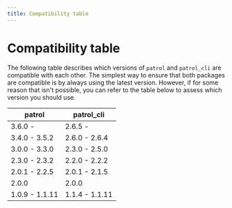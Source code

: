 ```yaml
---
title: Compatibility table
---
```


# Compatibility table

The following table describes which versions of `patrol`
and `patrol_cli` are compatible with each other.
The simplest way to ensure that both packages are compatible
is by always using the latest version. However,
if for some reason that isn't possible, you can refer to 
the table below to assess which version you should use.

|     patrol     |   patrol_cli   |
| -------------- | -------------- |
| 3.6.0 -        | 2.6.5 -        |
| 3.4.0 - 3.5.2  | 2.6.0 - 2.6.4  |
| 3.0.0 - 3.3.0  | 2.3.0 - 2.5.0  |
| 2.3.0 - 2.3.2  | 2.2.0 - 2.2.2  |
| 2.0.1 - 2.2.5  | 2.0.1 - 2.1.5  |
| 2.0.0          | 2.0.0          |
| 1.0.9 - 1.1.11 | 1.1.4 - 1.1.11 |
